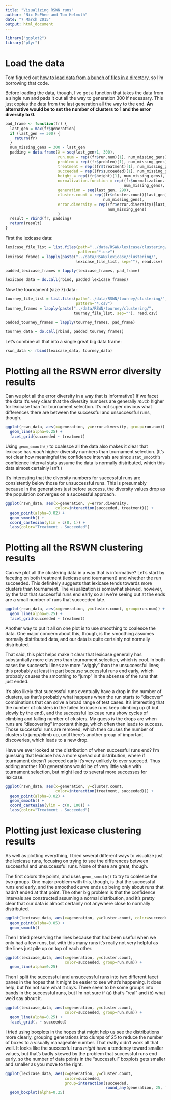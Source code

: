 ```yaml
---
title: "Visualizing RSWN runs"
author: "Nic McPhee and Tom Helmuth"
date: "7 March 2015"
output: html_document
---
```


```r
library("ggplot2")
library("plyr")
```

# Load the data

Tom figured out [how to load data from a bunch of files in a directory](http://rpubs.com/thelmuth/clustering_runs), so I'm borrowing that code.

Before loading the data, though, I've got a function that takes the data from a single run and pads it out all the way to generation 300 if necessary. This just copies the data from the last generation all the way to the end. **An alternative would be to set the number of clusters to 1 and the error diversity to 0.**

```r
pad_frame <- function(fr) {
  last_gen = max(fr$generation)
  if (last_gen == 300) {
    return(fr)
  }
  num_missing_gens = 300 - last_gen
  padding = data.frame(X = seq(last_gen+1, 300),
                       run.num = rep((fr$run.num)[1], num_missing_gens),
                       problem = rep((fr$problem)[1], num_missing_gens),
                       treatment = rep((fr$treatment)[1], num_missing_gens),
                       succeeded = rep((fr$succeeded)[1], num_missing_gens),
                       height = rep((fr$height)[1], num_missing_gens),
                       normalization.function = rep((fr$normalization.function)[1], 
                                                    num_missing_gens),
                       generation = seq(last_gen, 299),
                       cluster.count = rep((fr$cluster.count)[last_gen],
                                           num_missing_gens),
                       error.diversity = rep((fr$error.diversity)[last_gen],
                                             num_missing_gens)
                       )
  result = rbind(fr, padding)
  return(result)
}
```

First the lexicase data:

```r
lexicase_file_list = list.files(path="../data/RSWN/lexicase/clustering/", 
                                pattern="*.csv")
lexicase_frames = lapply(paste("../data/RSWN/lexicase/clustering/", 
                               lexicase_file_list, sep=""), read.csv)

padded_lexicase_frames = lapply(lexicase_frames, pad_frame)

lexicase_data = do.call(rbind, padded_lexicase_frames)
```

Now the tournament (size 7) data:

```r
tourney_file_list = list.files(path="../data/RSWN/tourney/clustering/", 
                               pattern="*.csv")
tourney_frames = lapply(paste("../data/RSWN/tourney/clustering/", 
                              tourney_file_list, sep=""), read.csv)

padded_tourney_frames = lapply(tourney_frames, pad_frame)

tourney_data = do.call(rbind, padded_tourney_frames)
```

Let's combine all that into a single great big data frame:

```r
rswn_data <- rbind(lexicase_data, tourney_data)
```

# Plotting all the RSWN error diversity results

Can we plot all the error diversity in a way that is informative? If we facet the data it's very clear that the diversity numbers are generally _much_ higher for lexicase than for tournament selection. It's not super obvious what differences there are between the successful and unsuccessful runs, though.

```r
ggplot(rswn_data, aes(x=generation, y=error.diversity, group=run.num)) +
  geom_line(alpha=0.25) +
  facet_grid(succeeded ~ treatment)
```

Using `geom_smooth()` to coalesce all the data also makes it clear that lexicase has _much_ higher diversity numbers than tournament selection. (It's not clear how meaningful the confidence intervals are since `stat_smooth`'s confidence interval stats assume the data is normally distributed, which this data almost certainly isn't.)

It's interesting that the diversity numbers for successful runs are consistently below those for unsuccessful runs. This is presumably because in the generations just before success, the diversity values drop as the population converges on a successful approach.

```r
ggplot(rswn_data, aes(x=generation, y=error.diversity,
                      color=interaction(succeeded, treatment))) +
  geom_point(alpha=0.02) +
  geom_smooth() +
  coord_cartesian(ylim = c(0, 1)) +
  labs(color="Treatment . Succeeded")
```

# Plotting all the RSWN clustering results

Can we plot all the clustering data in a way that is informative? Let's start by faceting on both treatment (lexicase and tournament) and whether the run succeeded. This definitely suggests that lexicase tends towards more clusters than tournament. The visualization is somewhat skewed, however, by the fact that successful runs end early so all we're seeing out at the ends are a small number of runs that succeeded late.

```r
ggplot(rswn_data, aes(x=generation, y=cluster.count, group=run.num)) +
  geom_line(alpha=0.25) +
  facet_grid(succeeded ~ treatment)
```

Another way to put it all on one plot is to use smoothing to coalesce the data. One major concern about this, though, is the smoothing assumes normally distributed data, and our data is quite certainly not normally distributed.

That said, this plot helps make it clear that lexicase generally has substantially more clusters than tournament selection, which is cool. In both cases the successful lines are more "wiggly" than the unsuccessful lines; this probably at least in part because successful runs end early, which probably causes the smoothing to "jump" in the absense of the runs that just ended. 

It's also likely that successful runs eventually have a drop in the number of clusters, as that's probably what happens when the run starts to "discover" combinations that can solve a broad range of test cases. It's interesting that the number of clusters in the failed lexicase runs keep climbing up (if but slowly by the end), and the successful lexicase runs show cycles of climbing and falling number of clusters. My guess is the drops are when runs are "discovering" important things, which often then leads to success. Those successful runs are removed, which then causes the number of clusters to jump/climb up, until there's another group of important discoveries, which leads to a new drop.

Have we ever looked at the distribution of when successful runs end? I'm guessing that lexicase has a more spread out distribution, where if tournament doesn't succeed early it's very unlikely to ever succeed. Thus adding another 100 generations would be of very little value with tournament selection, but might lead to several more successes for lexicase.

```r
ggplot(rswn_data, aes(x=generation, y=cluster.count,
                      color=interaction(treatment, succeeded))) +
  geom_point(alpha=0.02) +
  geom_smooth() +
  coord_cartesian(ylim = c(0, 100)) +
  labs(color="Treatment . Succeeded")
```

# Plotting just lexicase clustering results

As well as plotting everything, I tried several different ways to visualize just the lexicase runs, focusing on trying to see the differences between successful and unsuccessful runs. None of these are great, though.

The first colors the points, and uses `geom_smooth()` to try to coalesce the two groups. One major problem with this, though, is that the successful runs end early, and the smoothed curve ends up being only about runs that hadn't ended at that point. The other big problem is that the confidence intervals are constructed assuming a normal distribution, and it's pretty clear that our data is almost certainly not anywhere close to normally distributed.

```r
ggplot(lexicase_data, aes(x=generation, y=cluster.count, color=succeeded)) +
  geom_point(alpha=0.05) +
  geom_smooth()
```

Then I tried preserving the lines because that had been useful when we only had a few runs, but with this many runs it's really not very helpful as the lines just pile up on top of each other.

```r
ggplot(lexicase_data, aes(x=generation, y=cluster.count, 
                          color=succeeded, group=run.num)) +
  geom_line(alpha=0.25)
```

Then I split the successful and unsuccessful runs into two different facet panes in the hopes that it might be easier to see what's happening. It does help, but I'm not sure what it _says_. There seem to be some groups into bands in the successful runs, but I'm not sure if (a) that's "real" and (b) what we'd say about it.

```r
ggplot(lexicase_data, aes(x=generation, y=cluster.count, 
                          color=succeeded, group=run.num)) +
  geom_line(alpha=0.25) +
  facet_grid(. ~ succeeded)
```

I tried using boxplots in the hopes that might help us see the distributions more clearly, grouping generations into clumps of 25 to reduce the number of boxes to a visually manageable number. That really didn't work all that well. It looks like the successful runs _might_ have a tendency toward smaller values, but that's badly skewed by the problem that successful runs end early, so the number of data points in the "successful" boxplots gets smaller and smaller as you move to the right.

```r
ggplot(lexicase_data, aes(x=generation, y=cluster.count,
                          color=succeeded, 
                          group=interaction(succeeded, 
                                            round_any(generation, 25, floor)))) +
  geom_boxplot(alpha=0.25)
```
